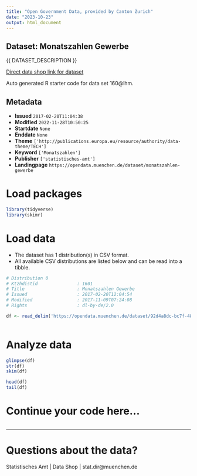 ```yaml
---
title: "Open Government Data, provided by Canton Zurich"
date: "2023-10-23"
output: html_document
---
```


## Dataset: Monatszahlen Gewerbe

{{ DATASET_DESCRIPTION }}

[Direct data shop link for dataset](https://www.zh.ch/de/politik-staat/opendata.html#/datasets/160@lhm)

Auto generated R starter code for data set 160@lhm.

## Metadata

- **Issued** `2017-02-20T11:04:38`
- **Modified** `2022-11-28T10:50:25`
- **Startdate** `None`
- **Enddate** `None`
- **Theme** `['http://publications.europa.eu/resource/authority/data-theme/TECH']`
- **Keyword** `['Monatszahlen']`
- **Publisher** `['statistisches-amt']`
- **Landingpage** `https://opendata.muenchen.de/dataset/monatszahlen-gewerbe`


# Load packages

```r

library(tidyverse)
library(skimr)

```

# Load data

-   The dataset has 1 distribution(s) in CSV format.
-   All available CSV distributions are listed below and can be read into a tibble.

```r

# Distribution 0
# Ktzhdistid               : 1601
# Title                    : Monatszahlen Gewerbe
# Issued                   : 2017-02-20T12:04:54
# Modified                 : 2017-11-09T07:24:08
# Rights                   : dl-by-de/2.0

df <- read_delim('https://opendata.muenchen.de/dataset/92d4a8dc-bc7f-487c-a624-903033abe355/resource/208435d3-e3a9-46a2-b2ed-69218ee6d7c3/download/monatszahlen1710gewerbe.csv')



```

# Analyze data

```r

glimpse(df)
str(df)
skim(df)

head(df)
tail(df)

```

# Continue your code here...

```r

```

------------------------------------------------------------------------

# Questions about the data?

Statistisches Amt | Data Shop | stat.dir@muenchen.de
